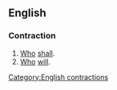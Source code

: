 ==English==
===Contraction===

#[[Who]] [[shall]].
#[[Who]] [[will]].

[[Category:English contractions]]